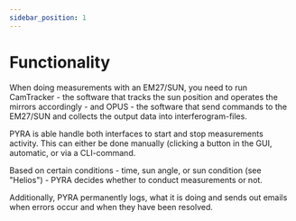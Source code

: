 ```yaml
---
sidebar_position: 1
---
```


# Functionality

When doing measurements with an EM27/SUN, you need to run CamTracker - the software that tracks the sun position and operates the mirrors accordingly - and OPUS - the software that send commands to the EM27/SUN and collects the output data into interferogram-files.

PYRA is able handle both interfaces to start and stop measurements activity. This can either be done manually (clicking a button in the GUI, automatic, or via a CLI-command.

Based on certain conditions - time, sun angle, or sun condition (see "Helios") - PYRA decides whether to conduct measurements or not.

Additionally, PYRA permanently logs, what it is doing and sends out emails when errors occur and when they have been resolved.
